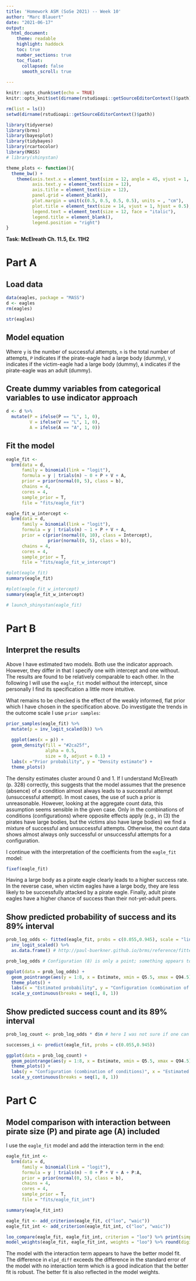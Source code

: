 ```yaml
---
title: 'Homework ASM (SoSe 2021) -- Week 10'
author: "Marc Blauert"
date: "2021-06-17"
output: 
  html_document:
    theme: readable
    highlight: haddock
    toc: true
    number_sections: true
    toc_float:
      collapsed: false
      smooth_scroll: true
      
---
```


```r
knitr::opts_chunk$set(echo = TRUE)
knitr::opts_knit$set(dirname(rstudioapi::getSourceEditorContext()$path))

rm(list = ls())
setwd(dirname(rstudioapi::getSourceEditorContext()$path))

library(tidyverse)
library(brms)
library(bayesplot)
library(tidybayes)
library(rcartocolor)
library(MASS)
# library(shinystan)
```

```r
theme_plots <- function(){
  theme_bw() +
    theme(axis.text.x = element_text(size = 12, angle = 45, vjust = 1, hjust = 1),
          axis.text.y = element_text(size = 12),
          axis.title = element_text(size = 12),
          panel.grid = element_blank(),
          plot.margin = unit(c(0.5, 0.5, 0.5, 0.5), units = , "cm"),
          plot.title = element_text(size = 14, vjust = 1, hjust = 0.5),
          legend.text = element_text(size = 12, face = "italic"),
          legend.title = element_blank(),
          legend.position = "right")
}
```

**Task: McElreath Ch. 11.5, Ex. 11H2**

# Part A

## Load data

```r
data(eagles, package = "MASS")
d <- eagles
rm(eagles)

str(eagles)
```

## Model equation

\begin{align*}
y_i & \sim \operatorname{Binomial}(n_i, p_i) \\
Logit(p_i) & = \alpha + \beta_P P_i + \beta_V V_i + \beta_A A_i \\
\alpha  & \sim \operatorname{Normal}(0, 1.5) \\
\beta_P, \beta_V, \beta_A & \sim \operatorname{Normal}(0, 0.5) \\
\end{align*}

Where `y` is the number of successful attempts, `n` is the total number of attempts, `P` indicates if the pirate-eagle had a large body (dummy), `V` indicates if the victim-eagle had a large body (dummy), `A` indicates if the pirate-eagle was an adult (dummy).

## Create dummy variables from categorical variables to use indicator approach

```r
d <- d %>% 
  mutate(P = ifelse(P == "L", 1, 0),
         V = ifelse(V == "L", 1, 0),
         A = ifelse(A == "A", 1, 0))
```


## Fit the model
```r
eagle_fit <- 
  brm(data = d,
      family = binomial(link = "logit"),
      formula = y | trials(n) ~ 0 + P + V + A,
      prior = prior(normal(0, 5), class = b),
      chains = 4, 
      cores = 4,
      sample_prior = T,
      file = "fits/eagle_fit")

eagle_fit_w_intercept <- 
  brm(data = d,
      family = binomial(link = "logit"),
      formula = y | trials(n) ~ 1 + P + V + A,
      prior = c(prior(normal(0, 10), class = Intercept),
                prior(normal(0, 5), class = b)),
      chains = 4, 
      cores = 4,
      sample_prior = T,
      file = "fits/eagle_fit_w_intercept")

#plot(eagle_fit)
summary(eagle_fit)

#plot(eagle_fit_w_intercept)
summary(eagle_fit_w_intercept)

# launch_shinystan(eagle_fit)
```

# Part B

## Interpret the results

Above I have estimated two models. Both use the indicator approach. However, they differ in that I specify one with intercept and one without. The results are found to be relatively comparable to each other. In the following I will use the `eagle_fit` model without the intercept, since personally I find its specification a little more intuitive.

What remains to be checked is the effect of the weakly informed, flat prior which I have chosen in the specification above. Do investigate the trends in the outcome scale I use `prior samples`:

```r
prior_samples(eagle_fit) %>% 
  mutate(p = inv_logit_scaled(b)) %>% 
  
  ggplot(aes(x = p)) +
  geom_density(fill = "#2ca25f", 
               alpha = 0.5, 
               size = 0, adjust = 0.1) +
  labs(x ="Prior probability", y = "Density estimate") +
  theme_plots()
```

The density estimates cluster around 0 and 1. If I understand McElreath (p. 328) correctly, this suggests that the model assumes that the presence (absence) of a condition almost always leads to a successful attempt (unsuccessful attempt). In most cases, the use of such a prior is unreasonable. However, looking at the aggregate count data, this assumption seems sensible in the given case. Only in the combinations of conditions (configurations) where opposite effects apply (e.g., in (3) the pirates have large bodies, but the victims also have large bodies) we find a mixture of successful and unsuccessful attempts. Otherwise, the count data shows almost always only successful or unsuccessful attempts for a configuration. 

I continue with the interpretation of the coefficients from the `eagle_fit` model:

```r
fixef(eagle_fit)
```

Having a large body as a pirate eagle clearly leads to a higher success rate. In the reverse case, when victim eagles have a large body, they are less likely to be successfully attacked by a pirate eagle. Finally, adult pirate eagles have a higher chance of success than their not-yet-adult peers.

## Show predicted probability of success and its 89% interval

```r
prob_log_odds <- fitted(eagle_fit, probs = c(0.055,0.945), scale = "linear") %>% 
  inv_logit_scaled() %>% 
  as.data.frame() # http://paul-buerkner.github.io/brms/reference/fitted.brmsfit.html

prob_log_odds # Configuration (8) is only a point; something appears to be wrong here. Maybe that there are too few n (only 4)?

ggplot(data = prob_log_odds) +
  geom_pointrange(aes(y = 1:8, x = Estimate, xmin = Q5.5, xmax = Q94.5), color = "#2ca25f", alpha = 0.5) +
  theme_plots() +
  labs(x = "Estimated probability", y = "Configuration (combination of conditions)", title = "Probability of a successful attempt") +
  scale_y_continuous(breaks = seq(1, 8, 1))

```

## Show predicted success count and its 89% interval

```r
prob_log_count <- prob_log_odds * d$n # here I was not sure if one can simply multiply the probability with the n counts in the original data

successes_i <- predict(eagle_fit, probs = c(0.055,0.945))

ggplot(data = prob_log_count) +
  geom_pointrange(aes(y = 1:8, x = Estimate, xmin = Q5.5, xmax = Q94.5), color = "#2ca25f", alpha = 0.5) +
  theme_plots() +
  labs(y = "Configuration (combination of conditions)", x = "Estimated count", title = "Number of predicted successful attempts (counts)") +
  scale_y_continuous(breaks = seq(1, 8, 1))
```

# Part C

## Model comparison with interaction between pirate size (P) and pirate age (A) included

I use the `eagle_fit` model and add the interaction term in the end:

```r
eagle_fit_int <- 
  brm(data = d,
      family = binomial(link = "logit"),
      formula = y | trials(n) ~ 0 + P + V + A + P:A,
      prior = prior(normal(0, 5), class = b),
      chains = 4, 
      cores = 4,
      sample_prior = T,
      file = "fits/eagle_fit_int")

summary(eagle_fit_int)
```

```r
eagle_fit <- add_criterion(eagle_fit, c("loo", "waic"))
eagle_fit_int <- add_criterion(eagle_fit_int, c("loo", "waic"))

loo_compare(eagle_fit, eagle_fit_int, criterion = "loo") %>% print(simplify = F) # WAIC produces warning messages, therefore I use loo for the model comparison instead
model_weights(eagle_fit, eagle_fit_int, weights = "loo") %>% round(digits = 3)
```

The model with the interaction term appears to have the better model fit. The difference in `elpd_diff` exceeds the difference in the standard error of the model with no interaction term which is a good indication that the better fit is robust. The better fit is also reflected in the model weights.